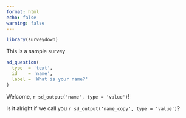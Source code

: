 ```yaml
---
format: html
echo: false
warning: false
---
```


```r
library(surveydown)
```
::: {.sd_page id=page_id}

This is a sample survey

```r
sd_question(
  type  = 'text',
  id    = 'name',
  label = 'What is your name?'
)
```

Welcome, `r sd_output('name', type = 'value')`!

Is it alright if we call you `r sd_output('name_copy', type = 'value')`?

:::